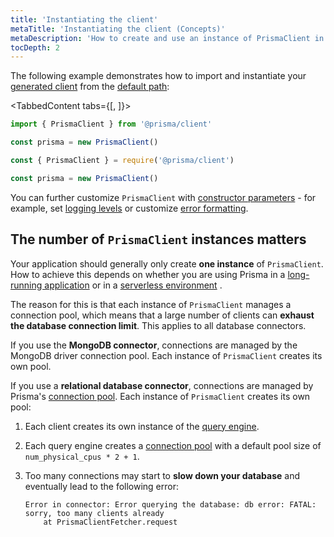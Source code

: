 ```yaml
---
title: 'Instantiating the client'
metaTitle: 'Instantiating the client (Concepts)'
metaDescription: 'How to create and use an instance of PrismaClient in your app.'
tocDepth: 2
---
```


<TopBlock>

The following example demonstrates how to import and instantiate your [generated client](generating-prisma-client) from the [default path](generating-prisma-client#using-a-custom-output-path):

<TabbedContent tabs={[<FileWithIcon text="TypeScript" icon="code"/>, <FileWithIcon text="Javascript" icon="code"/>]}>

<tab>

```ts
import { PrismaClient } from '@prisma/client'

const prisma = new PrismaClient()
```

</tab>

<tab>

```js
const { PrismaClient } = require('@prisma/client')

const prisma = new PrismaClient()
```

</tab>

</TabbedContent>

<Tip>

You can further customize `PrismaClient` with [constructor parameters](../../../../reference/api-reference/prisma-client-reference#prismaclient) <span class="api"></span> - for example, set [logging levels](logging) or customize [error formatting](error-formatting).

</Tip>

</TopBlock>

## The number of `PrismaClient` instances matters

Your application should generally only create **one instance** of `PrismaClient`. How to achieve this depends on whether you are using Prisma in a [long-running application](../../../../guides/performance-and-optimization/connection-management#prismaclient-in-long-running-applications) <span class="guide"></span> or in a [serverless environment](../../../../guides/performance-and-optimization/connection-management#prismaclient-in-serverless-environments) <span class="guide"></span>.

The reason for this is that each instance of `PrismaClient` manages a connection pool, which means that a large number of clients can **exhaust the database connection limit**. This applies to all database connectors.

If you use the **MongoDB connector**, connections are managed by the MongoDB driver connection pool. Each instance of `PrismaClient` creates its own pool.

If you use a **relational database connector**, connections are managed by Prisma's [connection pool](connection-pool). Each instance of `PrismaClient` creates its own pool:

1. Each client creates its own instance of the [query engine](../../prisma-engines/query-engine).
1. Each query engine creates a [connection pool](connection-pool) with a default pool size of `num_physical_cpus * 2 + 1`.
1. Too many connections may start to **slow down your database** and eventually lead to the following error:

    ```
    Error in connector: Error querying the database: db error: FATAL: sorry, too many clients already
        at PrismaClientFetcher.request
    ```
